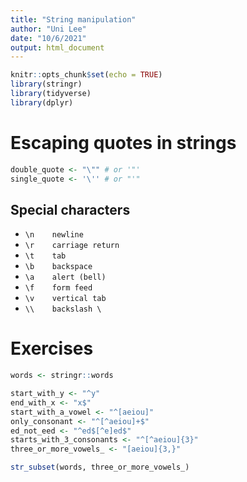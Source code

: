 ```yaml
---
title: "String manipulation"
author: "Uni Lee"
date: "10/6/2021"
output: html_document
---
```


```r
knitr::opts_chunk$set(echo = TRUE)
library(stringr)
library(tidyverse)
library(dplyr)
```

# Escaping quotes in strings 

```r
double_quote <- "\"" # or '"'
single_quote <- '\'' # or "'"
```

## Special characters

* `\n	 newline`
* `\r	 carriage return`
* `\t	 tab`
* `\b	 backspace`
* `\a	 alert (bell)`
* `\f	 form feed`
* `\v	 vertical tab`
* `\\	 backslash \`

# Exercises

```r
words <- stringr::words

start_with_y <- "^y"
end_with_x <- "x$"
start_with_a_vowel <- "^[aeiou]"
only_consonant <- "^[^aeiou]+$"
ed_not_eed <- "^ed$[^e]ed$"
starts_with_3_consonants <- "^[^aeiou]{3}"
three_or_more_vowels_ <- "[aeiou]{3,}"

str_subset(words, three_or_more_vowels_)

```


